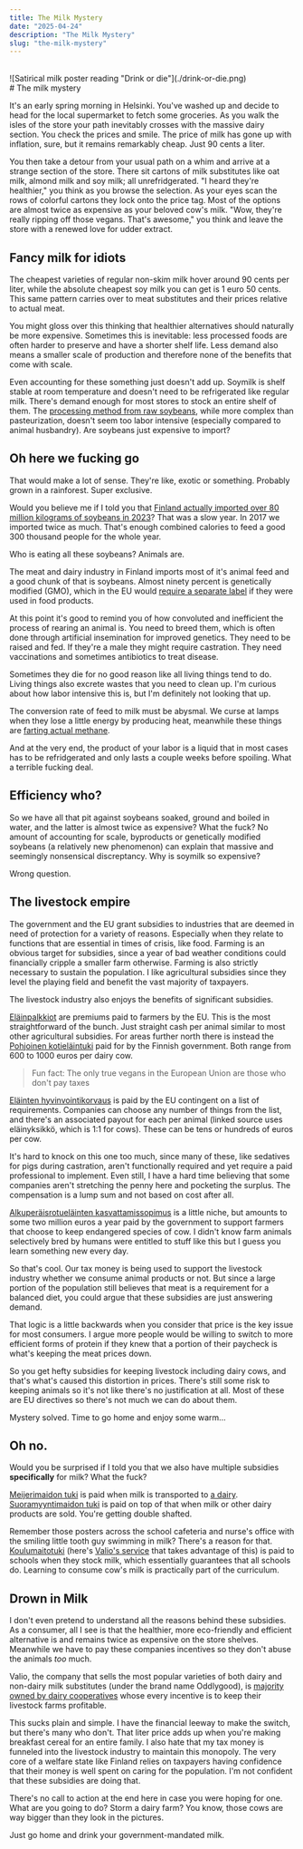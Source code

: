 ```yaml
---
title: The Milk Mystery
date: "2025-04-24"
description: "The Milk Mystery"
slug: "the-milk-mystery"
---
```


<br/>
![Satirical milk poster reading "Drink or die"](./drink-or-die.png)
<br/>
# The milk mystery

It's an early spring morning in Helsinki. You've washed up and decide to head for the local supermarket to fetch some groceries. 
As you walk the isles of the store your path inevitably crosses with the massive dairy section. You check the prices and smile. 
The price of milk has gone up with inflation, sure, but it remains remarkably cheap. Just 90 cents a liter. 

You then take a detour from your usual path on a whim and arrive at a strange section of the store. 
There sit cartons of milk substitutes like oat milk, almond milk and soy milk; all unrefridgerated. 
"I heard they're healthier," you think as you browse the selection. As your eyes scan the rows of colorful cartons they lock onto the price tag. 
Most of the options are almost twice as expensive as your beloved cow's milk. 
"Wow, they're really ripping off those vegans. That's awesome," you think and leave the store with a renewed love for udder extract. 

## Fancy milk for idiots

The cheapest varieties of regular non-skim milk hover around 90 cents per liter, while the absolute cheapest soy milk you can get is 1 euro 50 cents. 
This same pattern carries over to meat substitutes and their prices relative to actual meat. 

You might gloss over this thinking that healthier alternatives should naturally be more expensive. 
Sometimes this is inevitable: less processed foods are often harder to preserve and have a shorter shelf life. 
Less demand also means a smaller scale of production and therefore none of the benefits that come with scale. 

Even accounting for these something just doesn't add up. Soymilk is shelf stable at room temperature and doesn't need to be refrigerated like regular milk. 
There's demand enough for most stores to stock an entire shelf of them. 
The [processing method from raw soybeans](https://www.madehow.com/Volume-5/Soy-Milk.html), while more complex than pasteurization, doesn't seem too labor intensive (especially compared to animal husbandry). 
Are soybeans just expensive to import?

## Oh here we fucking go

That would make a lot of sense. They're like, exotic or something. Probably grown in a rainforest. Super exclusive. 

Would you believe me if I told you that [Finland actually imported over 80 million kilograms of soybeans in 2023](https://www.ruokavirasto.fi/globalassets/elaimet/rehut/tilastot/tuonti_gmsoija_23_050724.pdf)? 
That was a slow year. In 2017 we imported twice as much. 
That's enough combined calories to feed a good 300 thousand people for the whole year. 

Who is eating all these soybeans? Animals are. 

The meat and dairy industry in Finland imports most of it's animal feed and a good chunk of that is soybeans. Almost ninety percent is genetically modified (GMO), which in 
the EU would [require a separate label](https://www.ruokavirasto.fi/globalassets/elaimet/rehut/tilastot/tuonti_gmsoija_23_050724.pdf) if they were used in food products.

At this point it's good to remind you of how convoluted and inefficient the process of rearing an animal is. 
You need to breed them, which is often done through artificial insemination for improved genetics. They need to be raised and fed. 
If they're a male they might require castration. They need vaccinations and sometimes antibiotics to treat disease. 

Sometimes they die for no good reason like all living things tend to do.
Living things also excrete wastes that you need to clean up. I'm curious about how labor intensive this is, but I'm definitely not looking that up. 

The conversion rate of feed to milk must be abysmal. We curse at lamps when they lose a little energy by producing heat, meanwhile these things are [farting actual methane](https://science.nasa.gov/climate-change/faq/which-is-a-bigger-methane-source-cow-belching-or-cow-flatulence/). 

And at the very end, the product of your labor is a liquid that in most cases has to be refridgerated and only lasts a couple weeks before spoiling. What a terrible fucking deal. 

## Efficiency who?

So we have all that pit against soybeans soaked, ground and boiled in water, and the latter is almost twice as expensive? What the fuck? 
No amount of accounting for scale, byproducts or genetically modified soybeans (a relatively new phenomenon) can explain that massive and 
seemingly nonsensical discreptancy. Why is soymilk so expensive?

Wrong question. 

## The livestock empire

The government and the EU grant subsidies to industries that are deemed in need of protection for a variety of reasons. Especially when they relate to functions that are essential in times of 
crisis, like food. Farming is an obvious target for subsidies, since a year of bad weather conditions could financially cripple a smaller farm otherwise. Farming is also strictly necessary to sustain 
the population. I like agricultural subsidies since they level the playing field and benefit the vast majority of taxpayers. 

The livestock industry also enjoys the benefits of significant subsidies.

[Eläinpalkkiot](https://www.ruokavirasto.fi/tuet/maatalous/elaintuet/nautapalkkio/) are premiums paid to farmers by the EU. This is the most straightforward of the bunch. Just straight cash per animal similar to most other agricultural subsidies. For areas further north there is instead 
the [Pohjoinen kotieläintuki](https://www.ruokavirasto.fi/tuet/maatalous/elaintuet/pohjoinen-kotielaintuki/) paid for by the Finnish government. Both range from 600 to 1000 euros per dairy cow. 

> Fun fact: The only true vegans in the European Union are those who don't pay taxes

[Eläinten hyvinvointikorvaus](https://www.ruokavirasto.fi/tuet/maatalous/elaintuet/elainten-hyvinvointikorvaus/) is paid by the EU contingent on a list of requirements. Companies can choose any number of things from the list, and there's an associated payout for each per animal 
(linked source uses eläinyksikkö, which is 1:1 for cows). These can be tens or hundreds of euros per cow. 

It's hard to knock on this one too much, since many of these, like sedatives for pigs during castration, aren't functionally required and yet require a paid professional to implement. 
Even still, I have a hard time believing that some companies aren't stretching the penny here and pocketing the surplus. The compensation is a lump sum and not based on cost after all.

[Alkuperäisrotueläinten kasvattamissopimus](https://www.ruokavirasto.fi/tuet/maatalous/elaintuet/alkuperaisrotuelainten-kasvattamissopimus/) is a little niche, but amounts to some two million euros a year paid by the government to support farmers that choose to keep endangered species of cow. I didn't know 
farm animals selectively bred by humans were entitled to stuff like this but I guess you learn something new every day. 

So that's cool. Our tax money is being used to support the livestock industry whether we consume animal products or not. But since a large portion of the population still believes that meat is a 
requirement for a balanced diet, you could argue that these subsidies are just answering demand. 

That logic is a little backwards when you consider that price is the key issue for most consumers.
I argue more people would be willing to switch to more efficient forms of protein if they knew that a portion of their paycheck is what's keeping the meat prices down. 

So you get hefty subsidies for keeping livestock including dairy cows, and that's what's caused this distortion in prices. There's still some risk to keeping animals so it's not like there's no justification at all. 
Most of these are EU directives so there's not much we can do about them. 

Mystery solved. Time to go home and enjoy some warm...

## Oh no.

Would you be surprised if I told you that we also have multiple subsidies **specifically** for milk? What the fuck?

[Meijerimaidon tuki](https://www.ruokavirasto.fi/tuet/maatalous/elaintuet/maidon-pohjoinen-tuotantotuki/) is paid when milk is transported to [a dairy](https://en.wikipedia.org/wiki/Dairy). [Suoramyyntimaidon tuki](https://www.ruokavirasto.fi/tuet/maatalous/elaintuet/maidon-pohjoinen-tuotantotuki/) is paid on top of that when milk or other dairy products are sold. You're getting double shafted.

Remember those posters across the school cafeteria and nurse's office with the smiling little tooth guy swimming in milk? There's a reason for that. [Koulumaitotuki](https://www.ruokavirasto.fi/tuet/elintarvikkeet/koulujakelutuet/) (here's [Valio's service](https://www.valioaimo.fi/koulumaitotuki/) that takes advantage of this) is paid to schools when they stock milk, which essentially guarantees that all schools do. Learning to consume cow's milk is practically part of the curriculum. 

## Drown in Milk

I don't even pretend to understand all the reasons behind these subsidies. As a consumer, all I see is that the healthier, more eco-friendly and efficient alternative is and remains twice as expensive on the store shelves.
Meanwhile we have to pay these companies incentives so they don't abuse the animals *too* much. 

Valio, the company that sells the most popular varieties of both dairy and non-dairy milk substitutes (under the brand name Oddlygood), is [majority owned by dairy cooperatives](https://www.valio.fi/yritys/yritystieto/johto-ja-omistajat/) whose every incentive is to keep their livestock farms profitable. 

This sucks plain and simple. I have the financial leeway to make the switch, but there's many who don't. That liter price adds up when you're making breakfast cereal for an entire family. 
I also hate that my tax money is funneled into the livestock industry to maintain this monopoly. The very core of a welfare state like Finland relies on taxpayers having confidence that their money is well spent 
on caring for the population. I'm not confident that these subsidies are doing that. 

There's no call to action at the end here in case you were hoping for one. What are you going to do? Storm a dairy farm? You know, those cows are way bigger than they look in the pictures. 

Just go home and drink your government-mandated milk. 

